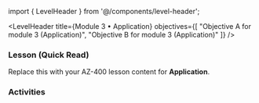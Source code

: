 ﻿import { LevelHeader } from '@/components/level-header';

<LevelHeader title={Module 3 • Application} objectives={[
  "Objective A for module 3 (Application)",
  "Objective B for module 3 (Application)"
]} />

### Lesson (Quick Read)
Replace this with your AZ-400 lesson content for **Application**.

### Activities
<Flashcards src="/content/module-3/level-application/activities.json" />
<Quiz src="/content/module-3/level-application/quiz.json" />
